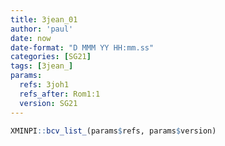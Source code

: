 ```yaml
---
title: 3jean_01
author: 'paul'
date: now
date-format: "D MMM YY HH:mm.ss"
categories: [SG21]
tags: [3jean_]
params:
  refs: 3joh1
  refs_after: Rom1:1
  version: SG21
---
```


```r
XMINPI::bcv_list_(params$refs, params$version)
```

